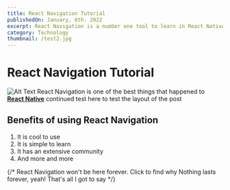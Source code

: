 ```yaml
---
title: React Navigation Tutorial
publishedOn: January, 6th. 2022
excerpt: React Navigation is a number one tool to learn in React Native. You would always use them; these are some of the best practices in using React Navigation
category: Technology
thumbnail: /test2.jpg
---
```




<Meta title='React Navigation Tutorial - PressBlog' />


# React Navigation Tutorial
![Alt Text](/test.jpg)
React Navigation is one of the best things that happened to [**React Native**](https://reactnative.org) 
continued test here to test the layout of the post

## Benefits of using React Navigation

1. It is cool to use
2. It is simple to learn
3. It has an extensive community
4. And more and more


{/* <Disclosure>
  <DisclosureButton as='div'>
    React Navigation won't be here forever. Click to find why
  </DisclosureButton>
  <DisclosurePanel>
    Nothing lasts forever, yeah! That's all I got to say
  </DisclosurePanel>
</Disclosure> */}

